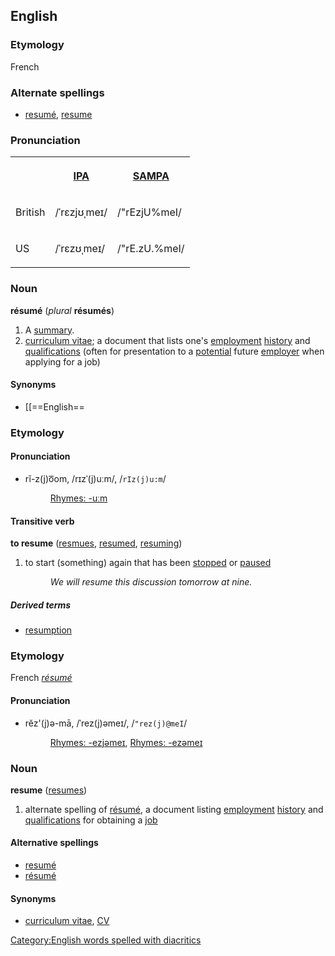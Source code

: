 ==English==
=== Etymology ===
French

===Alternate spellings===
*[[resumé]], [[resume]]

=== Pronunciation ===

<table>
<tr><th> <th>[[w:IPA|IPA]]<th>[[Pronunciation guide|SAMPA]]</tr>
<tr><td>British</td><td>/ˈrɛzjʊˌmeɪ/</td> <td>/"rEzjU%meI/</td></tr>
<tr><td>US</td> <td>/ˈrɛzʊˌmeɪ/</td> <td>/"rE.zU.%meI/</td></tr>
</table>

=== Noun ===
'''résumé''' (''plural'' '''résumés''')

# A [[summary]].
# [[curriculum vitae]]; a document that lists one's [[employment]] [[history]] and [[qualification]]s (often for presentation to a [[potential]] future [[employer]] when applying for a job)

====Synonyms====
*[[==English==
===Etymology===
<!-- please add for the verb sense -->

====Pronunciation====
*rĭ-z(j)o͞om, /rɪzˈ(j)uːm/, /<tt>rIz(j)u:m</tt>/
*:[[Rhymes:English:-uːm|Rhymes: -uːm]]
<!-- is rē-z(j)o͞om, /riːzˈ(j)uːm/, /<tt>ri:z(j)u:m</tt>/ also valid? what do print dicts say? -->

====Transitive verb====
'''to resume''' ([[resmues]], [[resumed]], [[resuming]])

#to start (something) again that has been [[stop]]ped or [[pause]]d
#:''We will resume this discussion tomorrow at nine.''

=====Derived terms=====
*[[resumption]]

===Etymology===
French ''[[résumé]]''

====Pronunciation====
*rĕz'(j)ə-mā, /ˈrez(j)əmeɪ/, /<tt>"rez(j)@meI</tt>/
*:[[Rhymes:English:-ezjəmeɪ|Rhymes: -ezjəmeɪ]], [[Rhymes:English:-ezəmeɪ|Rhymes: -ezəmeɪ]]

===Noun===
'''resume''' ([[resumes]])

#alternate spelling of [[résumé]], a document listing [[employment]] [[history]] and [[qualification]]s for obtaining a [[job]]

====Alternative spellings====
*[[resumé]]
*[[résumé]]

====Synonyms====
*[[curriculum vitae]], [[CV]]<!-- also c.v. or C.V. ? -->

[[Category:English words spelled with diacritics]]